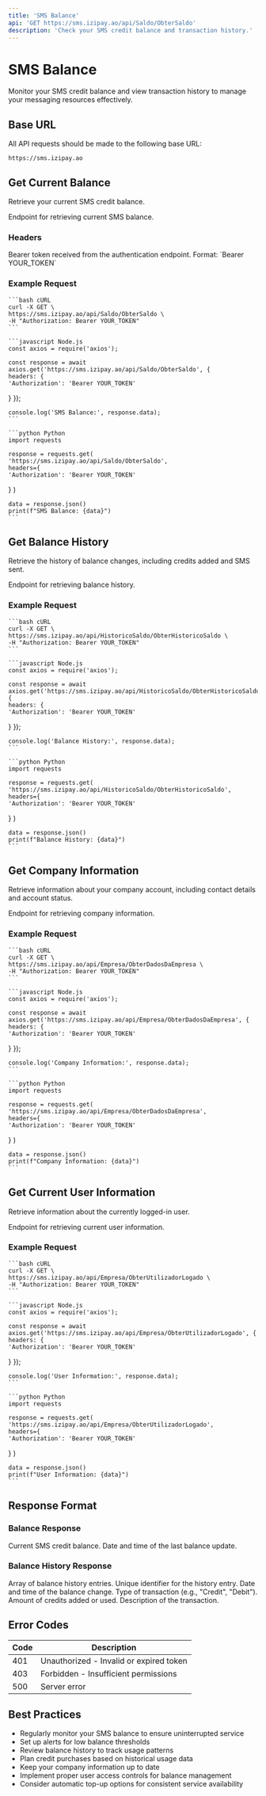 ```yaml
---
title: 'SMS Balance'
api: 'GET https://sms.izipay.ao/api/Saldo/ObterSaldo'
description: 'Check your SMS credit balance and transaction history.'
---
```


# SMS Balance

Monitor your SMS credit balance and view transaction history to manage your messaging resources effectively.

## Base URL

All API requests should be made to the following base URL:

```
https://sms.izipay.ao
```

## Get Current Balance

Retrieve your current SMS credit balance.

<ParamField path="Saldo/ObterSaldo" type="string">
    Endpoint for retrieving current SMS balance.
</ParamField>

### Headers

<ParamField header="Authorization" type="string" required>
    Bearer token received from the authentication endpoint. Format: `Bearer YOUR_TOKEN`
</ParamField>

### Example Request

<CodeGroup>

    ```bash cURL
    curl -X GET \
    https://sms.izipay.ao/api/Saldo/ObterSaldo \
    -H "Authorization: Bearer YOUR_TOKEN"
    ```

    ```javascript Node.js
    const axios = require('axios');

    const response = await axios.get('https://sms.izipay.ao/api/Saldo/ObterSaldo', {
    headers: {
    'Authorization': 'Bearer YOUR_TOKEN'
}
});

    console.log('SMS Balance:', response.data);
    ```

    ```python Python
    import requests

    response = requests.get(
    'https://sms.izipay.ao/api/Saldo/ObterSaldo',
    headers={
    'Authorization': 'Bearer YOUR_TOKEN'
}
    )

    data = response.json()
    print(f"SMS Balance: {data}")
    ```

</CodeGroup>

## Get Balance History

Retrieve the history of balance changes, including credits added and SMS sent.

<ParamField path="HistoricoSaldo/ObterHistoricoSaldo" type="string">
    Endpoint for retrieving balance history.
</ParamField>

### Example Request

<CodeGroup>

    ```bash cURL
    curl -X GET \
    https://sms.izipay.ao/api/HistoricoSaldo/ObterHistoricoSaldo \
    -H "Authorization: Bearer YOUR_TOKEN"
    ```

    ```javascript Node.js
    const axios = require('axios');

    const response = await axios.get('https://sms.izipay.ao/api/HistoricoSaldo/ObterHistoricoSaldo', {
    headers: {
    'Authorization': 'Bearer YOUR_TOKEN'
}
});

    console.log('Balance History:', response.data);
    ```

    ```python Python
    import requests

    response = requests.get(
    'https://sms.izipay.ao/api/HistoricoSaldo/ObterHistoricoSaldo',
    headers={
    'Authorization': 'Bearer YOUR_TOKEN'
}
    )

    data = response.json()
    print(f"Balance History: {data}")
    ```

</CodeGroup>

## Get Company Information

Retrieve information about your company account, including contact details and account status.

<ParamField path="Empresa/ObterDadosDaEmpresa" type="string">
    Endpoint for retrieving company information.
</ParamField>

### Example Request

<CodeGroup>

    ```bash cURL
    curl -X GET \
    https://sms.izipay.ao/api/Empresa/ObterDadosDaEmpresa \
    -H "Authorization: Bearer YOUR_TOKEN"
    ```

    ```javascript Node.js
    const axios = require('axios');

    const response = await axios.get('https://sms.izipay.ao/api/Empresa/ObterDadosDaEmpresa', {
    headers: {
    'Authorization': 'Bearer YOUR_TOKEN'
}
});

    console.log('Company Information:', response.data);
    ```

    ```python Python
    import requests

    response = requests.get(
    'https://sms.izipay.ao/api/Empresa/ObterDadosDaEmpresa',
    headers={
    'Authorization': 'Bearer YOUR_TOKEN'
}
    )

    data = response.json()
    print(f"Company Information: {data}")
    ```

</CodeGroup>

## Get Current User Information

Retrieve information about the currently logged-in user.

<ParamField path="Empresa/ObterUtilizadorLogado" type="string">
    Endpoint for retrieving current user information.
</ParamField>

### Example Request

<CodeGroup>

    ```bash cURL
    curl -X GET \
    https://sms.izipay.ao/api/Empresa/ObterUtilizadorLogado \
    -H "Authorization: Bearer YOUR_TOKEN"
    ```

    ```javascript Node.js
    const axios = require('axios');

    const response = await axios.get('https://sms.izipay.ao/api/Empresa/ObterUtilizadorLogado', {
    headers: {
    'Authorization': 'Bearer YOUR_TOKEN'
}
});

    console.log('User Information:', response.data);
    ```

    ```python Python
    import requests

    response = requests.get(
    'https://sms.izipay.ao/api/Empresa/ObterUtilizadorLogado',
    headers={
    'Authorization': 'Bearer YOUR_TOKEN'
}
    )

    data = response.json()
    print(f"User Information: {data}")
    ```

</CodeGroup>

## Response Format

### Balance Response

<ResponseField name="saldo" type="number">
    Current SMS credit balance.
</ResponseField>

<ResponseField name="ultimaAtualizacao" type="string">
    Date and time of the last balance update.
</ResponseField>

### Balance History Response

<ResponseField name="items" type="array">
    Array of balance history entries.
</ResponseField>

<ResponseField name="items[].id" type="integer">
    Unique identifier for the history entry.
</ResponseField>

<ResponseField name="items[].data" type="string">
    Date and time of the balance change.
</ResponseField>

<ResponseField name="items[].tipo" type="string">
    Type of transaction (e.g., "Credit", "Debit").
</ResponseField>

<ResponseField name="items[].valor" type="number">
    Amount of credits added or used.
</ResponseField>

<ResponseField name="items[].descricao" type="string">
    Description of the transaction.
</ResponseField>

## Error Codes

| Code | Description |
|------|-------------|
| 401  | Unauthorized - Invalid or expired token |
| 403  | Forbidden - Insufficient permissions |
| 500  | Server error |

## Best Practices

- Regularly monitor your SMS balance to ensure uninterrupted service
- Set up alerts for low balance thresholds
- Review balance history to track usage patterns
- Plan credit purchases based on historical usage data
- Keep your company information up to date
- Implement proper user access controls for balance management
- Consider automatic top-up options for consistent service availability 